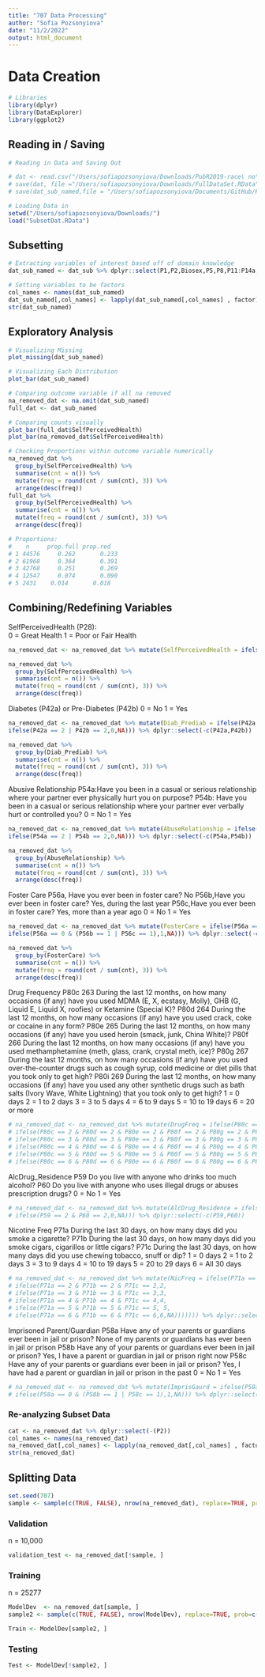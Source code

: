 ```yaml
---
title: "707 Data Processing"
author: "Sofia Pozsonyiova"
date: "11/2/2022"
output: html_document
---
```


# Data Creation

```r
# Libraries 
library(dplyr)
library(DataExplorer)
library(ggplot2)
```

## Reading in / Saving 
```r
# Reading in Data and Saving Out

# dat <- read.csv("/Users/sofiapozsonyiova/Downloads/PubR2019-race\ no\ county\ csv/PubR2019-race\ no\ county.csv")
# save(dat, file ="/Users/sofiapozsonyiova/Downloads/FullDataSet.RData")
# save(dat_sub_named,file = "/Users/sofiapozsonyiova/Documents/GitHub/Private707/data/SubsetDat.RData")
```

```r
# Loading Data in 
setwd("/Users/sofiapozsonyiova/Downloads/")
load("SubsetDat.RData")
```


## Subsetting

```r
# Extracting variables of interest based off of domain knowledge 
dat_sub_named <- dat_sub %>% dplyr::select(P1,P2,Biosex,P5,P8,P11:P14a,P14ab1:P14ab14,P15:P17c,P18b:P18d,P20a:P20c,P20f:P22a,P22e,P23c,P23e,P25:P26h,P27b,P27c,P27e:P29f,P30:P39a,P40d,P41b:P41e,P41g:P42d,P45,P47a:P47e,P49d,P49a,P49c:P50d,P52a:P52c,P54a:P54b,P56a:P56c,P58a:P58c,P59:P66,P70a,P70c:P70d,P71a:P71d,P74,P76,P80c:P80g,P80i:P81,P86,FiveFV,Binge,Region) %>% mutate(SelfPerceivedHealth = as.factor(P28))
```

```r
# Setting variables to be factors
col_names <- names(dat_sub_named)
dat_sub_named[,col_names] <- lapply(dat_sub_named[,col_names] , factor)
str(dat_sub_named)
```


## Exploratory Analysis  

```r
# Visualizing Missing 
plot_missing(dat_sub_named)
```

```r
# Visualizing Each Distribution
plot_bar(dat_sub_named)
```


```r
# Comparing outcome variable if all na removed
na_removed_dat <- na.omit(dat_sub_named)
full_dat <- dat_sub_named

# Comparing counts visually 
plot_bar(full_dat$SelfPerceivedHealth)
plot_bar(na_removed_dat$SelfPerceivedHealth)

# Checking Proportions within outcome variable numerically 
na_removed_dat %>%
  group_by(SelfPerceivedHealth) %>%
  summarise(cnt = n()) %>%
  mutate(freq = round(cnt / sum(cnt), 3)) %>% 
  arrange(desc(freq))
full_dat %>%
  group_by(SelfPerceivedHealth) %>%
  summarise(cnt = n()) %>%
  mutate(freq = round(cnt / sum(cnt), 3)) %>% 
  arrange(desc(freq))

# Proportions: 
#    n     prop.full prop.red
# 1	44576	  0.262	      0.233	
# 2 61968	  0.364	      0.391	
# 3	42768	  0.251	      0.269	
# 4	12547	  0.074	      0.090		
# 5	2431  	0.014       0.018	
```

## Combining/Redefining Variables  

SelfPerceivedHealth (P28):     
0 = Great Health 
1 = Poor or Fair Health
```r
na_removed_dat <- na_removed_dat %>% mutate(SelfPerceivedHealth = ifelse(SelfPerceivedHealth == 1 |SelfPerceivedHealth == 2, 0,           ifelse(SelfPerceivedHealth == 3 |SelfPerceivedHealth == 4 | SelfPerceivedHealth == 5,1,NA))) %>% dplyr::select(-P28)
```

```r
na_removed_dat %>%
  group_by(SelfPerceivedHealth) %>%
  summarise(cnt = n()) %>%
  mutate(freq = round(cnt / sum(cnt), 3)) %>% 
  arrange(desc(freq))
```


Diabetes (P42a) or Pre-Diabetes (P42b)
0 = No
1 = Yes 
```r
na_removed_dat <- na_removed_dat %>% mutate(Diab_Prediab = ifelse(P42a == 1 | P42b == 1,1,
ifelse(P42a == 2 | P42b == 2,0,NA))) %>% dplyr::select(-c(P42a,P42b))
```

```r
na_removed_dat %>%
  group_by(Diab_Prediab) %>%
  summarise(cnt = n()) %>%
  mutate(freq = round(cnt / sum(cnt), 3)) %>% 
  arrange(desc(freq))
```


Abusive Relationship 
P54a:Have you been in a casual or serious relationship where your partner ever physically hurt you on purpose?
P54b: Have you been in a casual or serious relationship where your partner ever verbally hurt or controlled you? 
0 = No
1 = Yes 
```r
na_removed_dat <- na_removed_dat %>% mutate(AbuseRelationship = ifelse(P54a == 1 | P54b == 1,1,
ifelse(P54a == 2 | P54b == 2,0,NA))) %>% dplyr::select(-c(P54a,P54b))
```

```r
na_removed_dat %>%
  group_by(AbuseRelationship) %>%
  summarise(cnt = n()) %>%
  mutate(freq = round(cnt / sum(cnt), 3)) %>% 
  arrange(desc(freq))
```

Foster Care 
P56a, Have you ever been in foster care? No
P56b,Have you ever been in foster care? Yes, during the last year
P56c,Have you ever been in foster care? Yes, more than a year ago
0 = No
1 = Yes 
```r
na_removed_dat <- na_removed_dat %>% mutate(FosterCare = ifelse(P56a == 1 & P56b == 0 & P56c == 0,0,
ifelse(P56a == 0 & (P56b == 1 | P56c == 1),1,NA))) %>% dplyr::select(-c(P56a,P56b,P56c))
```

```r
na_removed_dat %>%
  group_by(FosterCare) %>%
  summarise(cnt = n()) %>%
  mutate(freq = round(cnt / sum(cnt), 3)) %>% 
  arrange(desc(freq))
```

Drug Frequency
P80c	263	During the last 12 months, on how many occasions (if any) have you used MDMA (E, X, ecstasy, Molly), GHB (G, Liquid E, Liquid X, roofies) or Ketamine (Special K)?
P80d	264	During the last 12 months, on how many occasions (if any) have you used crack, coke or cocaine in any form?
P80e	265	During the last 12 months, on how many occasions (if any) have you used heroin (smack, junk, China White)?
P80f	266	During the last 12 months, on how many occasions (if any) have you used methamphetamine (meth, glass, crank, crystal meth, ice)?
P80g	267	During the last 12 months, on how many occasions (if any) have you used over-the-counter drugs such as cough syrup, cold medicine or diet pills that you took only to get high?
P80i	269	During the last 12 months, on how many occasions (if any) have you used any other synthetic drugs such as bath salts (Ivory Wave, White Lightning) that you took only to get high?
1	= 0 days
2	= 1 to 2 days
3	= 3 to 5 days
4	= 6 to 9 days
5	= 10 to 19 days
6	= 20 or more
```r
# na_removed_dat <- na_removed_dat %>% mutate(DrugFreq = ifelse(P80c == 1 & P80d == 1 & P80e == 1 & P80f == 1 & P80g == 1 & P80i == 1,1,
# ifelse(P80c == 2 & P80d == 2 & P80e == 2 & P80f == 2 & P80g == 2 & P80i == 2,2,
# ifelse(P80c == 3 & P80d == 3 & P80e == 3 & P80f == 3 & P80g == 3 & P80i == 3,3,
# ifelse(P80c == 4 & P80d == 4 & P80e == 4 & P80f == 4 & P80g == 4 & P80i == 4,4,
# ifelse(P80c == 5 & P80d == 5 & P80e == 5 & P80f == 5 & P80g == 5 & P80i == 5, 5, 
# ifelse(P80c == 6 & P80d == 6 & P80e == 6 & P80f == 6 & P80g == 6 & P80i == 6,6,NA))))))) %>% dplyr::select(-c(P80c,P80d,P80e,P80f,P80g,P80i))
```

AlcDrug_Residence
P59		Do you live with anyone who drinks too much alcohol?
P60		Do you live with anyone who uses illegal drugs or abuses prescription drugs?
0 = No
1 = Yes
```r
# na_removed_dat <- na_removed_dat %>% mutate(AlcDrug_Residence = ifelse(P59 == 1 & P60 == 1,1,
# ifelse(P59 == 2 & P60 == 2,0,NA))) %>% dplyr::select(-c(P59,P60))
```

Nicotine Freq
P71a	During the last 30 days, on how many days did you smoke a cigarette?
P71b 	During the last 30 days, on how many days did you smoke cigars, cigarillos or little cigars?
P71c	During the last 30 days, on how many days did you use chewing tobacco, snuff or dip?
1	= 0 days
2	= 1 to 2 days
3	= 3 to 9 days
4	= 10 to 19 days
5	= 20 to 29 days
6	= All 30 days
```r
# na_removed_dat <- na_removed_dat %>% mutate(NicFreq = ifelse(P71a == 1 & P71b == 1 & P71c == 1,1,
# ifelse(P71a == 2 & P71b == 2 & P71c == 2,2,
# ifelse(P71a == 3 & P71b == 3 & P71c == 3,3,
# ifelse(P71a == 4 & P71b == 4 & P71c == 4,4,
# ifelse(P71a == 5 & P71b == 5 & P71c == 5, 5, 
# ifelse(P71a == 6 & P71b == 6 & P71c == 6,6,NA))))))) %>% dplyr::select(-c(P71a,P71b,P71c))
```

Imprisoned Parent/Guardian 
P58a	Have any of your parents or guardians ever been in jail or prison? None of my parents or guardians has ever been in jail or prison
P58b	Have any of your parents or guardians ever been in jail or prison? Yes, I have a parent or guardian in jail or prison right now
P58c	Have any of your parents or guardians ever been in jail or prison? Yes, I have had a parent or guardian in jail or prison in the past
0 = No
1 = Yes
```r
# na_removed_dat <- na_removed_dat %>% mutate(ImprisGaurd = ifelse(P58a == 1 & (P58b == 0 | P58c == 0),0,
# ifelse(P58a == 0 & (P58b == 1 | P58c == 1),1,NA))) %>% dplyr::select(-c(P58a,P58b,P58c))
```

### Re-analyzing Subset Data
```r
cat <- na_removed_dat %>% dplyr::select(-(P2))
col_names <- names(na_removed_dat)
na_removed_dat[,col_names] <- lapply(na_removed_dat[,col_names] , factor)
str(na_removed_dat)
```


## Splitting Data 

```r
set.seed(707)
sample <- sample(c(TRUE, FALSE), nrow(na_removed_dat), replace=TRUE, prob=c(0.8,0.2))
```

### Validation 
n = 10,000
```r
validation_test <- na_removed_dat[!sample, ]
```

### Training 
n = 25277

```r
ModelDev  <- na_removed_dat[sample, ]
sample2 <- sample(c(TRUE, FALSE), nrow(ModelDev), replace=TRUE, prob=c(0.63,0.37))
```

```r
Train <- ModelDev[sample2, ]
```


### Testing 

```r
Test <- ModelDev[!sample2, ]
```

